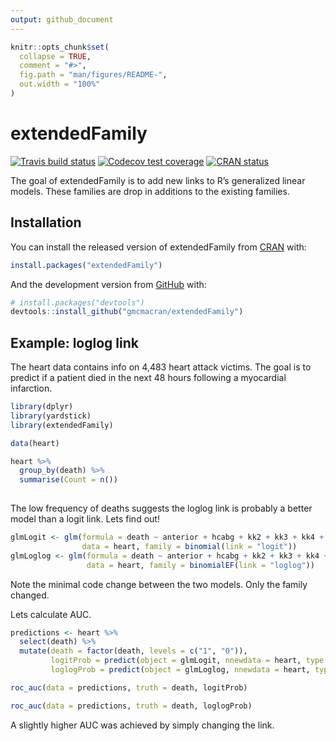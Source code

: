 ```yaml
---
output: github_document
---
```


<!-- README.md is generated from README.Rmd. Please edit that file -->

```r
knitr::opts_chunk$set(
  collapse = TRUE,
  comment = "#>",
  fig.path = "man/figures/README-",
  out.width = "100%"
)
```
# extendedFamily

<!-- badges: start -->
[![Travis build status](https://travis-ci.org/gmcmacran/extendedFamily.svg?branch=master)](https://travis-ci.org/gmcmacran/extendedFamily)
[![Codecov test coverage](https://codecov.io/gh/gmcmacran/extendedFamily/branch/master/graph/badge.svg)](https://codecov.io/gh/gmcmacran/extendedFamily?branch=master)
[![CRAN status](https://www.r-pkg.org/badges/version/extendedFamily)](https://cran.r-project.org/package=extendedFamily)
<!-- badges: end -->

The goal of extendedFamily is to add new links to R's generalized linear models. These families are drop in additions to the existing families.

## Installation

You can install the released version of extendedFamily from [CRAN](https://CRAN.R-project.org) with:

``` r
install.packages("extendedFamily")
```

And the development version from [GitHub](https://github.com/) with:

``` r
# install.packages("devtools")
devtools::install_github("gmcmacran/extendedFamily")
```
## Example: loglog link

The heart data contains info on 4,483 heart attack victims. The goal is to predict if a patient died in the next 48 hours following a myocardial infarction.

```r
library(dplyr)
library(yardstick)
library(extendedFamily)

data(heart)

heart %>%
  group_by(death) %>%
  summarise(Count = n())
  
```

The low frequency of deaths suggests the loglog link is probably a better model than a logit link. Lets find out!

```r
glmLogit <- glm(formula = death ~ anterior + hcabg + kk2 + kk3 + kk4 + age2 + age3 + age4, 
                data = heart, family = binomial(link = "logit"))
glmLoglog <- glm(formula = death ~ anterior + hcabg + kk2 + kk3 + kk4 + age2 + age3 + age4, 
                 data = heart, family = binomialEF(link = "loglog"))
```

Note the minimal code change between the two models. Only the family changed.

Lets calculate AUC.

```r
predictions <- heart %>%
  select(death) %>%
  mutate(death = factor(death, levels = c("1", "0")),
         logitProb = predict(object = glmLogit, nnewdata = heart, type = "response"),
         loglogProb = predict(object = glmLoglog, nnewdata = heart, type = "response"))

roc_auc(data = predictions, truth = death, logitProb)

roc_auc(data = predictions, truth = death, loglogProb)
```

A slightly higher AUC was achieved by simply changing the link.
